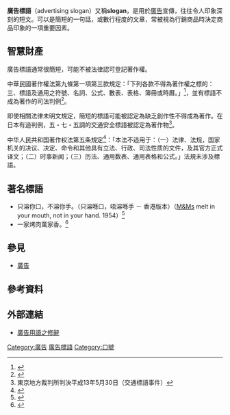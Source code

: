 '''廣告標語'''（advertising slogan）又稱'''slogan'''，是用於[[廣告|廣告]]宣傳，往往令人印象深刻的短文。可以是簡短的一句話，或數行程度的文章，常被視為行銷商品時決定商品印象的一項重要因素。

== 智慧財產 ==
廣告標語通常很簡短，可能不被法律認可登記著作權。

中華民國著作權法第九條第一項第三款規定：「下列各款不得為著作權之標的：三、標語及通用之符號、名詞、公式、數表、表格、簿冊或時曆。」<ref>{{Cite web |url=http://law.moj.gov.tw/LawClass/LawAll.aspx?PCode=J0070017 |title=著作權法-全國法規資料庫 |access-date=2010-06-02 |archive-date=2016-10-29 |archive-url=https://archive.is/20161029141208/http://law.moj.gov.tw/LawClass/LawAll.aspx?PCode=J0070017 |dead-url=no }}</ref>，並有標語不成為著作的司法判例<ref>{{cite web |language=  |title= 廣告與著作權(二) |url= http://www.lawtw.com/article.php?template=article_content&area=free_browse&parent_path=,1,561,&job_id=57982&article_category_id=1567&article_id=27996 |author= 嚴裕欽 |work= 台灣法律網 |publisher=  |date=  |accessdate= 2010-06-02 |archive-date= 2021-01-06 |archive-url= https://web.archive.org/web/20210106205236/http://www.lawtw.com/article.php?template=article_content&area=free_browse&parent_path=,1,561,&job_id=57982&article_category_id=1567&article_id=27996 |dead-url= no }}</ref>。

即使相關法律未明文規定，簡短的標語可能被認定為缺乏創作性不得成為著作。在日本有過判例，五・七・五調的交通安全標語被認定為著作物<ref>東京地方裁判所判決平成13年5月30日（交通標語事件）</ref>。

中华人民共和国著作权法第五条規定<ref>{{Cite web |url=http://www.gov.cn/flfg/2010-02/26/content_1544458.htm |title=全国人民代表大会常务委员会关于修改《中华人民共和国著作权法》的决定（主席令第二十六号） |access-date=2010-06-03 |archive-date=2020-11-04 |archive-url=https://web.archive.org/web/20201104113225/http://www.gov.cn/flfg/2010-02/26/content_1544458.htm |dead-url=no }}</ref>：「本法不适用于：（一）法律、法规，国家机关的决议、决定、命令和其他具有立法、行政、司法性质的文件，及其官方正式译文；（二）时事新闻；（三）历法、通用数表、通用表格和公式。」法規未涉及標語。

== 著名標語 ==
*只溶你口，不溶你手。（只溶喺口，唔溶喺手 － 香港版本）（[[M&M's|M&Ms]] melt in your mouth, not in your hand. 1954）<ref>{{Cite web |url=http://city.udn.com/53170/1634845?tpno=0&cate_no=0 |title=美國經典廣告戰役解讀 |access-date=2010-06-01 |archive-date=2021-01-06 |archive-url=https://web.archive.org/web/20210106023608/http://city.udn.com/53170/1634845?tpno=0&cate_no=0 |dead-url=no }}</ref>
*一家烤肉萬家香。<ref>{{cite news| language =| author =| coauthors =| url =http://www.libertytimes.com.tw/2008/new/sep/8/today-fo8.htm| title =中秋烤肉小檔案／一家烤肉萬家香廣告 掀風氣| work =| publisher =[[自由時報|自由時報]]| pages =| date =2008-09-08| accessdate =2010-06-02| deadurl =yes| archiveurl =https://web.archive.org/web/20100609145857/http://www.libertytimes.com.tw/2008/new/sep/8/today-fo8.htm| archivedate =2010-06-09}}</ref>

== 參見 ==
{{wikiquote}}
*[[廣告|廣告]]

==參考資料==
<div class="references-small">
<references></references>
</div>

== 外部連結 ==
*[https://web.archive.org/web/20150214033549/http://blog.tsjh.ntpc.edu.tw/blog/tsjh/1493/archives/2006/19922.shtml 廣告用語之修辭]

{{Authority control}}
[[Category:廣告|Category:廣告]]
[[Category:廣告標語|]]
[[Category:口號|Category:口號]]